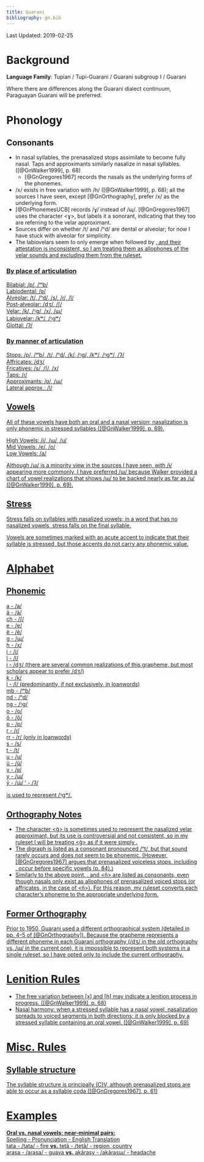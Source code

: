 ```yaml
---
title: Guarani
bibliography: gn.bib
---
```


Last Updated: 2019-02-25

# Background

**Language Family**: Tupian / Tupi-Guarani / Guarani subgroup I / Guarani

Where there are differences along the Guarani dialect continuum, Paraguayan Guarani will be preferred.

# Phonology

## Consonants

* In nasal syllables, the prenasalized stops assimilate to become fully nasal. Taps and approximants similarly nasalize in nasal syllables. ([@GnWalker1999], p. 68)
   * [@GnGregores1967] records the nasals as the underlying forms of the phonemes.
* /x/ exists in free variation with /h/ ([@GnWalker1999], p. 68); all the sources I have seen, except [@GnOrthography], prefer /x/ as the underlying form.
* [@GnPhonemesUCB] records /ɣ/ instead of /ɰ/. [@GnGregores1967] uses the character <ɣ>, but labels it a sonorant, indicating that they too are referring to the velar approximant.
* Sources differ on whether /t/ and /ⁿd/ are dental or alveolar; for now I have stuck with alveolar for simplicity.
* The labiovelars seem to only emerge when followed by <u>, and their attestation is inconsistent, so I am treating them as allophones of the velar sounds and excluding them from the ruleset.

### By place of articulation

Bilabial: /p/, /ᵐb/  
Labiodental: /ʋ/  
Alveolar: /t/, /ⁿd/, /s/, /ɾ/, /l/  
Post-alveolar: /dʒ/, /ʃ/  
Velar: /k/, /ᵑɡ/, /x/, /ɰ/  
Labiovelar: /kʷ/, /ᵑɡʷ/  
Glottal: /ʔ/

### By manner of articulation

Stops: /p/, /ᵐb/, /t/, /ⁿd/, /k/, /ᵑɡ/, /kʷ/, /ᵑɡʷ/, /ʔ/  
Affricates: /dʒ/  
Fricatives: /s/, /ʃ/, /x/  
Taps: /ɾ/  
Approximants: /ʋ/, /ɰ/  
Lateral approx.: /l/

## Vowels

All of these vowels have both an oral and a nasal version; nasalization is only phonemic in stressed syllables ([@GnWalker1999], p. 69).

High Vowels: /i/, /ɯ/, /u/  
Mid Vowels: /e/, /o/  
Low Vowels: /a/

Although /ɯ/ is a minority view in the sources I have seen, with /ɨ/ appearing more commonly, I have preferred /ɯ/ because Walker provided a chart of vowel realizations that shows /ɯ/ to be backed nearly as far as /u/ ([@GnWalker1999], p. 69).

## Stress

Stress falls on syllables with nasalized vowels; in a word that has no nasalized vowels, stress falls on the final syllable.

Vowels are sometimes marked with an acute accent to indicate that their syllable is stressed, but those accents do not carry any phonemic value.

# Alphabet

## Phonemic

a - /a/  
ã - /ã/  
ch - /ʃ/  
e - /e/  
ẽ - /ẽ/  
g - /ɰ/  
h - /x/  
i - /i/  
ĩ - /ĩ/  
j - /dʒ/ (there are several common realizations of this grapheme, but most scholars appear to prefer /dʒ/)  
k - /k/  
l - /l/ (predominantly, if not exclusively, in loanwords)  
mb - /ᵐb/  
nd - /ⁿd/  
ng - /ᵑɡ/  
o - /o/  
õ - /õ/  
p - /p/  
r - /ɾ/  
rr - /r/ (only in loanwords)  
s - /s/  
t - /t/  
u - /u/  
ũ - /ũ/  
v - /ʋ/  
y - /ɯ/  
ỹ - /ɯ̃/
' - /ʔ/  

<ngu> is used to represent /ᵑɡʷ/.

## Orthography Notes

* The character <g̃> is sometimes used to represent the nasalized velar approximant, but its use is controversial and not consistent, so in my ruleset I will be treating <g̃> as if it were simply <g>.
* The digraph <nt> is listed as a consonant pronounced /ⁿt/, but that sound rarely occurs and does not seem to be phonemic. (However, [@GnGregores1967] argues that prenasalized voiceless stops, including <nt>, occur before specific vowels (p. 84).)
* Similarly to the above point, <m>, <n> and <ñ> are listed as consonants, even though nasals only exist as allophones of prenasalized voiced stops (or affricates, in the case of <ñ>). For this reason, my ruleset converts each character's phoneme to the appropriate underlying form.

## Former Orthography

Prior to 1950, Guarani used a different orthographical system (detailed in pp. 4–5 of [@GnOrthography]). Because the grapheme <y> represents a different phoneme in each Guarani orthography (/dʒ/ in the old orthography vs. /ɯ/ in the current one), it is impossible to represent both systems in a single ruleset, so I have opted only to include the current orthography.

# Lenition Rules

* The free variation between [x] and [h] may indicate a lenition process in progress. ([@GnWalker1999], p. 68)
* Nasal harmony: when a stressed syllable has a nasal vowel, nasalization spreads to voiced segments in both directions; it is only blocked by a stressed syllable containing an oral vowel. ([@GnWalker1999], p. 69)

# Misc. Rules

## Syllable structure

The syllable structure is principally (C)V, although prenasalized stops are able to occur as a syllable coda ([@GnGregores1967], p. 61)

# Examples

**Oral vs. nasal vowels; near-minimal pairs:**  
Spelling - Pronunciation - English Translation  
tata - /tata/ - fire **vs.** tetã - /tetã/ - region, country  
arasa - /aɾasa/ - guava **vs.** akãrasy - /akãɾasɯ/ - headache
